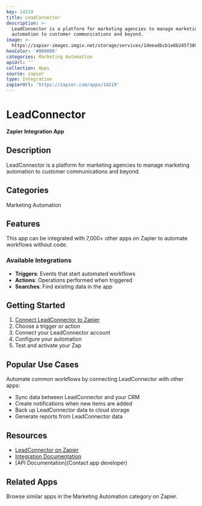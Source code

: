 ```yaml
---
key: 14219
title: LeadConnector
description: >-
  LeadConnector is a platform for marketing agencies to manage marketing
  automation to customer communications and beyond.
image: >-
  https://zapier-images.imgix.net/storage/services/1deeadbcb1e8b245f3894214aaebfa4b.png?auto=format%2Ccompress&ixlib=python-3.0.0&q=50
hexColor: '#000000'
categories: Marketing Automation
apiUrl: ''
collection: Apps
source: zapier
type: Integration
zapierUrl: 'https://zapier.com/apps/14219'
---
```

# LeadConnector

**Zapier Integration App**

## Description

LeadConnector is a platform for marketing agencies to manage marketing automation to customer communications and beyond.

## Categories

Marketing Automation

## Features

This app can be integrated with 7,000+ other apps on Zapier to automate workflows without code.

### Available Integrations

- **Triggers**: Events that start automated workflows
- **Actions**: Operations performed when triggered
- **Searches**: Find existing data in the app

## Getting Started

1. [Connect LeadConnector to Zapier](https://zapier.com/apps/14219)
2. Choose a trigger or action
3. Connect your LeadConnector account
4. Configure your automation
5. Test and activate your Zap

## Popular Use Cases

Automate common workflows by connecting LeadConnector with other apps:

- Sync data between LeadConnector and your CRM
- Create notifications when new items are added
- Back up LeadConnector data to cloud storage
- Generate reports from LeadConnector data

## Resources

- [LeadConnector on Zapier](https://zapier.com/apps/14219)
- [Integration Documentation](https://zapier.com/apps/14219/integrations)
- [API Documentation](Contact app developer)

## Related Apps

Browse similar apps in the Marketing Automation category on Zapier.
